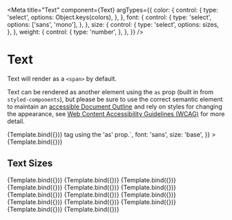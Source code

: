 <!-- Text.stories.mdx-->


<Meta
  title="Text"
  component={Text}
  argTypes={{
    color: {
      control: {
        type: 'select',
        options: Object.keys(colors),
      },
    },
    font: {
      control: {
        type: 'select',
        options: ['sans', 'mono'],
      },
    },
    size: {
      control: {
        type: 'select',
        options: sizes,
      },
    },
    weight: {
      control: {
        type: 'number',
      },
    },
  }}
/>

# Text


Text will render as a `<span>` by default.

Text can be rendered as another element using the `as` prop (built in from `styled-components`), but please be sure to use the correct semantic element to maintain an <a href="https://www.w3.org/WAI/WCAG21/Understanding/headings-and-labels.html">accessible Document Outline</a> and rely on styles for changing the appearance, see <a href="https://www.w3.org/WAI/standards-guidelines/wcag/">Web Content Accessibility Guidelines (WCAG)</a> for more detail.

<Canvas>
  <Story
    name="Default"
    args={{
      children: `Text will render as a 'span' by default.`,
      font: 'sans',
      size: 'base',
    }}
  >
    {Template.bind({})}
  </Story>
  <Story
    name="Render as a p tag"
    args={{
      as: 'p',
      children: `Text can be rendered in a <p> tag using the 'as' prop.`,
      font: 'sans',
      size: 'base',
    }}
  >
    {Template.bind({})}
  </Story>
</Canvas>

## Text Sizes

<Canvas>
  <Story
    name="xxs"
    args={{
      children: `'xxs' size text`,
      size: 'xxs',
    }}
  >
    {Template.bind({})}
  </Story>
  <Story
    name="xs"
    args={{
      children: `'xs' size text`,
      size: 'xs',
    }}
  >
    {Template.bind({})}
  </Story>
  <Story
    name="sm"
    args={{
      children: `'sm' size text`,
      size: 'sm',
    }}
  >
    {Template.bind({})}
  </Story>
  <Story
    name="base"
    args={{
      children: `'base' size text`,
      size: 'base',
    }}
  >
    {Template.bind({})}
  </Story>
  <Story
    name="lg"
    args={{
      children: `'lg' size text`,
      size: 'lg',
    }}
  >
    {Template.bind({})}
  </Story>
  <Story
    name="xl"
    args={{
      children: `'xl' size text`,
      size: 'xl',
    }}
  >
    {Template.bind({})}
  </Story>
  <Story
    name="2xl"
    args={{
      children: `'2xl' size text`,
      size: '2xl',
    }}
  >
    {Template.bind({})}
  </Story>
  <Story
    name="3xl"
    args={{
      children: `'3xl' size text`,
      size: '3xl',
    }}
  >
    {Template.bind({})}
  </Story>
  <Story
    name="4xl"
    args={{
      children: `'4xl' size text`,
      size: '4xl',
    }}
  >
    {Template.bind({})}
  </Story>
  <Story
    name="5xl"
    args={{
      children: `'5xl' size text`,
      size: '5xl',
    }}
  >
    {Template.bind({})}
  </Story>
  <Story
    name="6xl"
    args={{
      children: `'6xl' size text`,
      size: '6xl',
    }}
  >
    {Template.bind({})}
  </Story>
  <Story
    name="7xl"
    args={{
      children: `'7xl' size text`,
      size: '7xl',
    }}
  >
    {Template.bind({})}
  </Story>
  <Story
    name="8xl"
    args={{
      children: `'8xl' size text`,
      size: '8xl',
    }}
  >
    {Template.bind({})}
  </Story>
  <Story
    name="9xl"
    args={{
      children: `'9xl' size text`,
      size: '9xl',
    }}
  >
    {Template.bind({})}
  </Story>
</Canvas>

